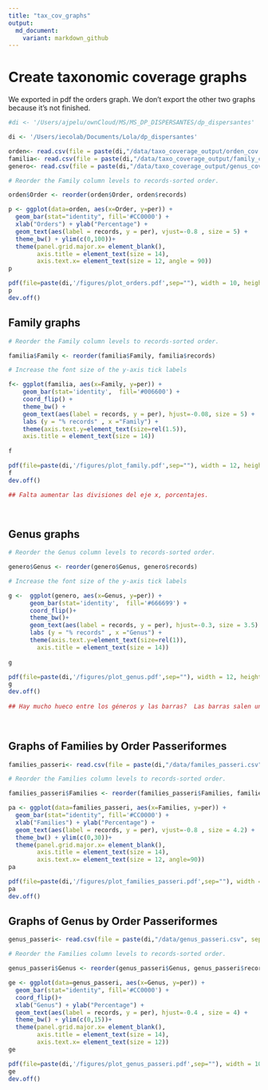 ```yaml
---
title: "tax_cov_graphs"
output:
  md_document:
    variant: markdown_github
---
```


# Create taxonomic coverage graphs 

We exported in pdf the orders graph. We don't export the other two graphs because it's not finished.


```r
#di <- '/Users/ajpelu/ownCloud/MS/MS_DP_DISPERSANTES/dp_dispersantes'

di <- '/Users/iecolab/Documents/Lola/dp_dispersantes'

orden<- read.csv(file = paste(di,"/data/taxo_coverage_output/orden_cov.csv", sep="") )
familia<- read.csv(file = paste(di,"/data/taxo_coverage_output/family_cov.csv", sep=""))
genero<- read.csv(file = paste(di,"/data/taxo_coverage_output/genus_cov.csv", sep=""))

# Reorder the Family column levels to records-sorted order.

orden$Order <- reorder(orden$Order, orden$records)

p <- ggplot(data=orden, aes(x=Order, y=per)) +
  geom_bar(stat="identity", fill='#CC0000') + 
  xlab("Orders") + ylab("Percentage") +
  geom_text(aes(label = records, y = per), vjust=-0.8 , size = 5) + 
  theme_bw() + ylim(c(0,100))+
  theme(panel.grid.major.x= element_blank(),
        axis.title = element_text(size = 14),
        axis.text.x= element_text(size = 12, angle = 90))
p

pdf(file=paste(di,'/figures/plot_orders.pdf',sep=""), width = 10, height = 8)
p
dev.off()


```



## Family graphs

```r

# Reorder the Family column levels to records-sorted order.

familia$Family <- reorder(familia$Family, familia$records)

# Increase the font size of the y-axis tick labels

f<- ggplot(familia, aes(x=Family, y=per)) + 
    geom_bar(stat='identity',  fill='#006600') +
    coord_flip() +
    theme_bw() +
    geom_text(aes(label = records, y = per), hjust=-0.08, size = 5) +
    labs (y = "% records" , x ="Family") +
    theme(axis.text.y=element_text(size=rel(1.5)),
    axis.title = element_text(size = 14))
   
f

pdf(file=paste(di,'/figures/plot_family.pdf',sep=""), width = 12, height = 8)
f
dev.off()

## Falta aumentar las divisiones del eje x, porcentajes.

 
```

## Genus graphs

```r

# Reorder the Genus column levels to records-sorted order.

genero$Genus <- reorder(genero$Genus, genero$records)

# Increase the font size of the y-axis tick labels

g <-  ggplot(genero, aes(x=Genus, y=per)) + 
      geom_bar(stat='identity',  fill='#666699') +
      coord_flip()+
      theme_bw()+
      geom_text(aes(label = records, y = per), hjust=-0.3, size = 3.5) +
      labs (y = "% records" , x ="Genus") +
      theme(axis.text.y=element_text(size=rel(1)),
        axis.title = element_text(size = 14))
  
g

pdf(file=paste(di,'/figures/plot_genus.pdf',sep=""), width = 12, height = 8)
g
dev.off()
   
## Hay mucho hueco entre los géneros y las barras?  Las barras salen unidas
   
   
```

## Graphs of Families by Order Passeriformes

```r
families_passeri<- read.csv(file = paste(di,"/data/familes_passeri.csv", sep="") )

# Reorder the Families column levels to records-sorted order.

families_passeri$Families <- reorder(families_passeri$Families, families_passeri$records)

pa <- ggplot(data=families_passeri, aes(x=Families, y=per)) +
  geom_bar(stat="identity", fill='#CC0000') + 
  xlab("Families") + ylab("Percentage") +
  geom_text(aes(label = records, y = per), vjust=-0.8 , size = 4.2) + 
  theme_bw() + ylim(c(0,30))+
  theme(panel.grid.major.x= element_blank(),
        axis.title = element_text(size = 14),
        axis.text.x= element_text(size = 12, angle=90))
pa

pdf(file=paste(di,'/figures/plot_families_passeri.pdf',sep=""), width = 10, height = 8)
pa
dev.off()
```

## Graphs of Genus by Order Passeriformes

```r
genus_passeri<- read.csv(file = paste(di,"/data/genus_passeri.csv", sep="") )

# Reorder the Families column levels to records-sorted order.

genus_passeri$Genus <- reorder(genus_passeri$Genus, genus_passeri$records)

ge <- ggplot(data=genus_passeri, aes(x=Genus, y=per)) +
  geom_bar(stat="identity", fill='#CC0000') + 
  coord_flip()+
  xlab("Genus") + ylab("Percentage") +
  geom_text(aes(label = records, y = per), hjust=-0.4 , size = 4) + 
  theme_bw() + ylim(c(0,15))+
  theme(panel.grid.major.x= element_blank(),
        axis.title = element_text(size = 14),
        axis.text.x= element_text(size = 12))
ge

pdf(file=paste(di,'/figures/plot_genus_passeri.pdf',sep=""), width = 10, height = 8)
ge
dev.off()
```
